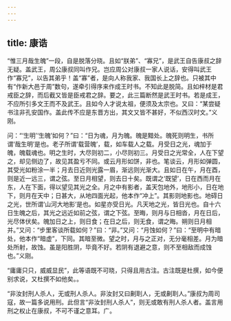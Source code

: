 ```yaml
---
---
---
```

title: 康诰
---







“惟三月哉生魄”一段，自是脱落分晓。且如“朕弟”、“寡兄”，是武王自告康叔之辞无疑。盖武王，周公康叔同叫作兄。岂应周公对康叔一家人说话，安得叫武王作“寡兄”，以告其弟乎！盖“寡”者，是向人称我家、我国长上之辞也。只被其中有“作新大邑于周”数句，遂牵引得序来作成王时书。不知此是脱简。且如梓材是君戒臣之辞，而后截又皆是臣戒君之辞。要之，此三篇断然是武王时书。若是成王，不应所引多文王而不及武王。且如今人才说太祖，便须及太宗也。又曰：“某尝疑书注非孔安国作。盖此传不应是东晋方出，其文又皆不甚好，不似西汉时文。”义刚。

问：“‘生明’‘生魄’如何？”曰：“日为魂，月为魄。魄是黯处。魄死则明生，书所谓‘哉生明’是也。老子所谓‘载营魄’，载，如车载人之载。月受日之光，魂加于魄，魄载魂也。明之生时，大尽则初二，小尽则初三。月受日之光常全，人在下望之，却见侧边了，故见其盈亏不同。或云月形如饼，非也。笔谈云，月形如弹圆，其受光如粉涂一半；月去日近则光露一眉，渐远则光渐大。且如日在午，月在酉，则是近一远三，谓之弦。至日月相望，则去日十矣。既谓之‘既望’，日在西而月在东，人在下面，得以望见其光之全。月之中有影者，盖天包地外，地形小，日在地下，则月在天中；日甚大，从地四面光起，他本作“冲上”。其影则地影也。地碍日之光，世所谓‘山河大地影’是也。如星亦受日光。凡天地之光，皆日光也。自十六日生魄之后，其光之远近如前之弦，谓之下弦。至晦，则月与日相沓，月在日后，光尽体伏矣。魄加日之上，则日食；在日之后，则无食，谓之晦。朔则日月相并。”又问：“步里客谈所载如何？”曰：“非。”又问：“月蚀如何？”曰：“至明中有暗处，他本作“暗虚”，下同。其暗至微。望之时，月与之正对，无分毫相差。月为暗处所射，故蚀。虽是阳胜阴，毕竟不好。若阴有退避之意，则不至相敌而成蚀也。”义刚。

“庸庸只只，威威显民”，此等语既不可晓，只得且用古注。古注既是杜撰，如今便别求说，又杜撰不如他矣。。

“非汝封刑人杀人，无或刑人杀人。非汝封又曰劓刵人，无或劓刵人。”康叔为周司寇，故一篇多说用刑。此但言“非汝封刑人杀人”，则无或敢有刑人杀人者。盖言用刑之权止在康叔，不可不谨之意耳。广。